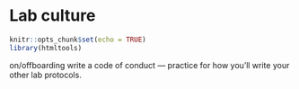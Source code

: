 # Lab culture {#lab-culture} 

```r
knitr::opts_chunk$set(echo = TRUE)
library(htmltools)
```

on/offboarding
write a code of conduct — practice for how you'll write your other lab protocols.